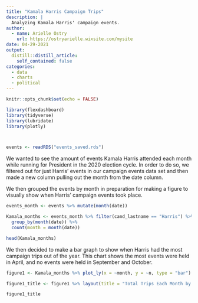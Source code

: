 ```yaml
---
title: "Kamala Harris Campaign Trips"
description: |
  Analyzing Kamala Harris' campaign events. 
author:
  - name: Arielle Ostry
    url: https://ostryarielle.wixsite.com/mysite
date: 04-29-2021
output:
  distill::distill_article:
    self_contained: false
categories:
  - data
  - charts
  - political
---
```



```r
knitr::opts_chunk$set(echo = FALSE)

library(flexdashboard)
library(tidyverse)
library(lubridate)
library(plotly)



events <- readRDS("events_saved.rds")
```

We wanted to see the amount of events Kamala Harris attended each month while running for President in the 2020 election cycle. In order to do so, we filtered out for just Harris' events in our campaign events data set and then made a new column pulling out the month from the date column.

We then grouped the events by month in preparation for making a figure to visually show when Harris' campaign events took place.

```r
events_month <- events %>% mutate(month(date))

Kamala_months <- events_month %>% filter(cand_lastname == "Harris") %>% 
  group_by(month(date)) %>% 
  count(month = month(date))

head(Kamala_months)
```


We then decided to make a bar graph to show when Harris had the most campaign trips out of the year. This chart shows the most events were held in April, and no events were held in September and October. 


```r
figure1 <- Kamala_months %>% plot_ly(x = ~month, y = ~n, type = "bar")

figure1_title <- figure1 %>% layout(title = "Total Trips Each Month by Harris")

figure1_title

```

